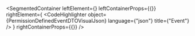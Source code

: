 
<SegmentedContainer
  leftElement={<PermissionDefinedEventDTODesc />}
  leftContainerProps={{}}
  rightElement={
    <CodeHighlighter
      object={PermissionDefinedEventDTOVisualJson}
      language={"json"}
      title={"Event"}
    />
  }
  rightContainerProps={{}}
/>
